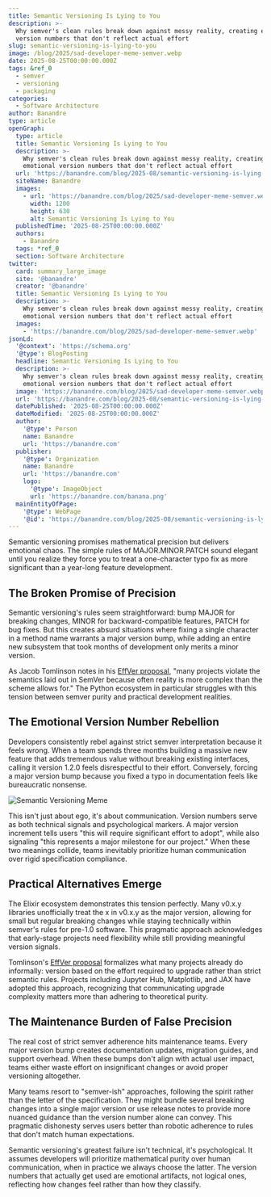 ```yaml
---
title: Semantic Versioning Is Lying to You
description: >-
  Why semver's clean rules break down against messy reality, creating emotional
  version numbers that don't reflect actual effort
slug: semantic-versioning-is-lying-to-you
image: /blog/2025/sad-developer-meme-semver.webp
date: 2025-08-25T00:00:00.000Z
tags: &ref_0
  - semver
  - versioning
  - packaging
categories:
  - Software Architecture
author: Banandre
type: article
openGraph:
  type: article
  title: Semantic Versioning Is Lying to You
  description: >-
    Why semver's clean rules break down against messy reality, creating
    emotional version numbers that don't reflect actual effort
  url: 'https://banandre.com/blog/2025-08/semantic-versioning-is-lying-to-you'
  siteName: Banandre
  images:
    - url: 'https://banandre.com/blog/2025/sad-developer-meme-semver.webp'
      width: 1200
      height: 630
      alt: Semantic Versioning Is Lying to You
  publishedTime: '2025-08-25T00:00:00.000Z'
  authors:
    - Banandre
  tags: *ref_0
  section: Software Architecture
twitter:
  card: summary_large_image
  site: '@banandre'
  creator: '@banandre'
  title: Semantic Versioning Is Lying to You
  description: >-
    Why semver's clean rules break down against messy reality, creating
    emotional version numbers that don't reflect actual effort
  images:
    - 'https://banandre.com/blog/2025/sad-developer-meme-semver.webp'
jsonLd:
  '@context': 'https://schema.org'
  '@type': BlogPosting
  headline: Semantic Versioning Is Lying to You
  description: >-
    Why semver's clean rules break down against messy reality, creating
    emotional version numbers that don't reflect actual effort
  image: 'https://banandre.com/blog/2025/sad-developer-meme-semver.webp'
  url: 'https://banandre.com/blog/2025-08/semantic-versioning-is-lying-to-you'
  datePublished: '2025-08-25T00:00:00.000Z'
  dateModified: '2025-08-25T00:00:00.000Z'
  author:
    '@type': Person
    name: Banandre
    url: 'https://banandre.com'
  publisher:
    '@type': Organization
    name: Banandre
    url: 'https://banandre.com'
    logo:
      '@type': ImageObject
      url: 'https://banandre.com/banana.png'
  mainEntityOfPage:
    '@type': WebPage
    '@id': 'https://banandre.com/blog/2025-08/semantic-versioning-is-lying-to-you'
---
```


Semantic versioning promises mathematical precision but delivers emotional chaos. The simple rules of MAJOR.MINOR.PATCH sound elegant until you realize they force you to treat a one-character typo fix as more significant than a year-long feature development.

## The Broken Promise of Precision

Semantic versioning's rules seem straightforward: bump MAJOR for breaking changes, MINOR for backward-compatible features, PATCH for bug fixes. But this creates absurd situations where fixing a single character in a method name warrants a major version bump, while adding an entire new subsystem that took months of development only merits a minor version. 

As Jacob Tomlinson notes in his [EffVer proposal](https://jacobtomlinson.dev/talks/2025-08-21-euroscipy-effver/), "many projects violate the semantics laid out in SemVer because often reality is more complex than the scheme allows for." The Python ecosystem in particular struggles with this tension between semver purity and practical development realities.

## The Emotional Version Number Rebellion

Developers consistently rebel against strict semver interpretation because it feels wrong. When a team spends three months building a massive new feature that adds tremendous value without breaking existing interfaces, calling it version 1.2.0 feels disrespectful to their effort. Conversely, forcing a major version bump because you fixed a typo in documentation feels like bureaucratic nonsense.

![Semantic Versioning Meme](/blog/2025/software-versions-be-like.webp)

This isn't just about ego, it's about communication. Version numbers serve as both technical signals and psychological markers. A major version increment tells users "this will require significant effort to adopt", while also signaling "this represents a major milestone for our project." When these two meanings collide, teams inevitably prioritize human communication over rigid specification compliance.

## Practical Alternatives Emerge

The Elixir ecosystem demonstrates this tension perfectly. Many v0.x.y libraries unofficially treat the x in v0.x.y as the major version, allowing for small but regular breaking changes while staying technically within semver's rules for pre-1.0 software. This pragmatic approach acknowledges that early-stage projects need flexibility while still providing meaningful version signals.

Tomlinson's [EffVer proposal](https://jacobtomlinson.dev/talks/2025-08-21-euroscipy-effver/) formalizes what many projects already do informally: version based on the effort required to upgrade rather than strict semantic rules. Projects including Jupyter Hub, Matplotlib, and JAX have adopted this approach, recognizing that communicating upgrade complexity matters more than adhering to theoretical purity.

## The Maintenance Burden of False Precision

The real cost of strict semver adherence hits maintenance teams. Every major version bump creates documentation updates, migration guides, and support overhead. When these bumps don't align with actual user impact, teams either waste effort on insignificant changes or avoid proper versioning altogether.

Many teams resort to "semver-ish" approaches, following the spirit rather than the letter of the specification. They might bundle several breaking changes into a single major version or use release notes to provide more nuanced guidance than the version number alone can convey. This pragmatic dishonesty serves users better than robotic adherence to rules that don't match human expectations.

Semantic versioning's greatest failure isn't technical, it's psychological. It assumes developers will prioritize mathematical purity over human communication, when in practice we always choose the latter. The version numbers that actually get used are emotional artifacts, not logical ones, reflecting how changes feel rather than how they classify.
